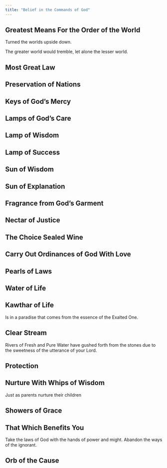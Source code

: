```yaml
---
title: "Belief in the Commands of God"
---
```


## Greatest Means For the Order of the World

Turned the worlds upside down.

The greater world would tremble, let alone the lesser world.

## Most Great Law

## Preservation of Nations

## Keys of God's Mercy

## Lamps of God's Care

## Lamp of Wisdom

## Lamp of Success

## Sun of Wisdom

## Sun of Explanation

## Fragrance from God's Garment

## Nectar of Justice

## The Choice Sealed Wine

## Carry Out Ordinances of God With Love

## Pearls of Laws

## Water of Life

## Kawthar of Life

Is in a paradise that comes from the essence of the Exalted One.

## Clear Stream

Rivers of Fresh and Pure Water have gushed forth from the stones due to the sweetness of the utterance of your Lord.

## Protection

## Nurture With Whips of Wisdom

Just as parents nurture their children

## Showers of Grace

## That Which Benefits You

Take the laws of God with the hands of power and might. Abandon the ways of the ignorant.

## Orb of the Cause
